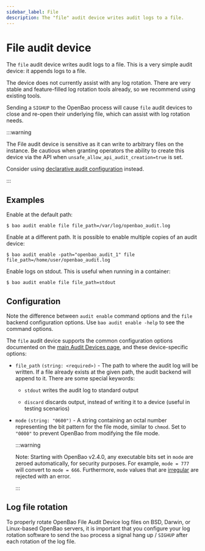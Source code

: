 ```yaml
---
sidebar_label: File
description: The "file" audit device writes audit logs to a file.
---
```


# File audit device

The `file` audit device writes audit logs to a file. This is a very simple audit
device: it appends logs to a file.

The device does not currently assist with any log rotation. There are very
stable and feature-filled log rotation tools already, so we recommend using
existing tools.

Sending a `SIGHUP` to the OpenBao process will cause `file` audit devices to close
and re-open their underlying file, which can assist with log rotation needs.

:::warning

The File audit device is sensitive as it can write to arbitrary files on the
instance. Be cautious when granting operators the ability to create this
device via the API when `unsafe_allow_api_audit_creation=true` is set.

Consider using [declarative audit configuration](/docs/configuration/audit/)
instead.

:::

## Examples

Enable at the default path:

```shell-session
$ bao audit enable file file_path=/var/log/openbao_audit.log
```

Enable at a different path. It is possible to enable multiple copies of an audit
device:

```shell-session
$ bao audit enable -path="openbao_audit_1" file file_path=/home/user/openbao_audit.log
```

Enable logs on stdout. This is useful when running in a container:

```shell-session
$ bao audit enable file file_path=stdout
```

## Configuration

Note the difference between `audit enable` command options and the `file` backend
configuration options. Use `bao audit enable -help` to see the command options.

The `file` audit device supports the common configuration options documented on
the [main Audit Devices page](/docs/audit#common-configuration-options), and
these device-specific options:

- `file_path` `(string: <required>)` - The path to where the audit log will be
  written. If a file already exists at the given path, the audit backend will
  append to it. There are some special keywords:

  - `stdout` writes the audit log to standard output

  - `discard` discards output, instead of writing it to a device (useful in testing scenarios)

- `mode` `(string: "0600")` - A string containing an octal number representing
  the bit pattern for the file mode, similar to `chmod`. Set to `"0000"` to
  prevent OpenBao from modifying the file mode.

  :::warning

  Note: Starting with OpenBao v2.4.0, any executable bits set in `mode` are
  zeroed automatically, for security purposes. For example, `mode = 777` will
  convert to `mode = 666`. Furthermore, `mode` values that are
  [irregular](https://pkg.go.dev/io/fs#FileMode.IsRegular) are rejected with an
  error.

  :::

## Log file rotation

To properly rotate OpenBao File Audit Device log files on BSD, Darwin, or Linux-based OpenBao servers, it is important that you configure your log rotation software to send the `bao` process a signal hang up / `SIGHUP` after each rotation of the log file.

